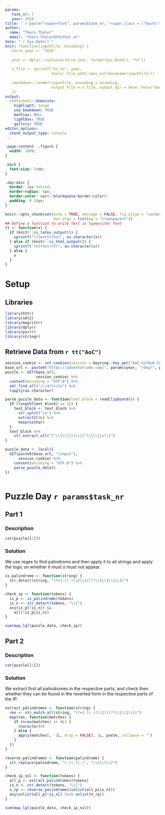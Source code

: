 ```yaml
---
params:
   task_nr: 7
   year: 2016
title: '`r paste("<span>Task", params$task_nr, "<span class = \"back\"><a href = \"index.html\">", fontawesome::fa("home"), "</a></span></span>")`'
author: 
  name: "Thorn Thaler"
  email: "thorn.thaler@thothal.at"
date: "`r Sys.Date()`"
knit: (function(inputFile, encoding) {
   force_year <- "2016"
   
   year <- dplyr::coalesce(force_year, format(Sys.Date(), "%Y"))
   
   o_file <- sprintf("%s_%s", year, 
                     tools::file_path_sans_ext(basename(inputFile)))
                     
   rmarkdown::render(inputFile, encoding = encoding, 
                     output_file = o_file, output_dir = here::here("docs"))
   })
output: 
  rmdformats::downcute:
    highlight: tango
    use_bookdown: TRUE
    mathjax: NULL
    lightbox: TRUE
    gallery: TRUE
editor_options: 
  chunk_output_type: console
---
```


```css
.page-content  .figure {
  width: 100%;
}

.back {
  font-size: 2rem;
}

.day-desc {
  border: 2px dotted;
  border-radius: 6px;
  border-color: var(--blockquote-border-color);
  padding: 0 20px;
}
```


```r
knitr::opts_chunk$set(echo = TRUE, message = FALSE, fig.align = "center",
                      dev.args = list(bg = "transparent"))
## Define a function to write text in typewriter font
tt <- function(x) {
  if (knitr::is_latex_output()) {
    sprintf("\\texttt{%s}", as.character(x))
  } else if (knitr::is_html_output()) {
    sprintf("<tt>%s</tt>", as.character(x))
  } else {
    x
  }
}
```

# Setup

## Libraries

```r
library(httr)
library(xml2)
library(magrittr)
library(dplyr)
library(purrr)
library(stringr)
```

## Retrieve Data from `r tt("AoC")`


```r
session_cookie <- set_cookies(session = keyring::key_get("AoC-GitHub-Cookie"))
base_url <- paste0("https://adventofcode.com/", params$year, "/day/", params$task_nr)
puzzle <- GET(base_url,
              session_cookie) %>% 
  content(encoding = "UTF-8") %>% 
  xml_find_all("///article") %>% 
  lapply(as.character)

parse_puzzle_data <- function(text_block = readClipboard()) {
  if (length(text_block) == 1L) {
    text_block <- text_block %>% 
      str_split("\n") %>% 
      extract2(1L) %>% 
      keep(nzchar)
  }
  text_block %>% 
    str_extract_all("[^\\[\\]]+|\\[[^\\[\\]]+\\]")
}

puzzle_data <- local({
  GET(paste0(base_url, "/input"),
      session_cookie) %>% 
    content(encoding = "UTF-8") %>% 
    parse_puzzle_data()
})
```

```r
```

# Puzzle Day `r params$task_nr`

## Part 1

### Description

```r
cat(puzzle[[1]])
```

### Solution

We use regex to find palindroms and then apply it to all strings and apply the logic on
whether it must o must not appear.

```r
is_palindrome <- function(string) {
  str_detect(string, "(?=(.)(.)\\2\\1)(?!\\1\\1\\1\\1)")
} 

check_ip <- function(tokens) {
  is_p <- is_palindrome(tokens)
  is_n <- str_detect(tokens, "\\[")
  any(is_p[!is_n]) &&
    all(!is_p[is_n])
}

sum(map_lgl(puzzle_data, check_ip))
```

## Part 2

### Description

```r
cat(puzzle[[2]])
```

### Solution

We extract first all palindromes in the respective parts, and check then whether they can 
be found in the reverted form in the respective parts of the IP.

```r
extract_palindromes <- function(string) {
  res <- str_match_all(string, "(?=(.)(.)(\\1))(?!\\1\\1\\1)")
  map(res, function(matches) {
    if (nrow(matches) == 0L) {
      character(0)
    } else {
      apply(matches[, -1L, drop = FALSE], 1L, paste, collapse = "")
    }
  })
}

reverse_palindromes <- function(palindrome) {
  str_replace(palindrome, "(.)(.)(.)", "\\2\\1\\2")
}

check_ip_ssl <- function(tokens) {
  all_p <- extract_palindromes(tokens)
  is_n <- str_detect(tokens, "\\[")
  n_rp <- reverse_palindromes(unlist(all_p[is_n]))
  any(unlist(all_p[!is_n]) %in% unlist(n_rp))
}

sum(map_lgl(puzzle_data, check_ip_ssl))
```
